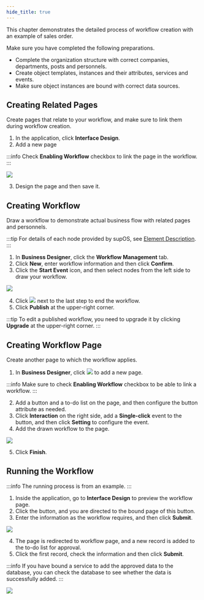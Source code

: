 ```yaml
---
hide_title: true
---
```


This chapter demonstrates the detailed process of workflow creation with an example of sales order.<br/> 

Make sure you have completed the following preparations.
- Complete the organization structure with correct companies, departments, posts and personnels.
- Create object templates, instances and their attributes, services and events.
- Make sure object instances are bound with correct data sources.

## Creating Related Pages
  
Create pages that relate to your workflow, and make sure to link them during workflow creation. 
  
1. In the application, click <strong>Interface Design</strong>.
2. Add a new page

:::info
Check <strong>Enabling Workflow</strong> checkbox to link the page in the workflow.
:::

<img width={450} src="https://wordpressfreezonex.oss-accelerate.aliyuncs.com/4.2/supos/45.png"/>

3. Design the page and then save it.

## Creating Workflow

Draw a workflow to demonstrate actual business flow with related pages and personnels.
  
:::tip
For details of each node provided by supOS, see <a href="Element Description">Element Description</a>.
:::

1. In <strong>Business Designer</strong>, click the <strong>Workflow Management</strong> tab.
2. Click <strong>New</strong>, enter workflow information and then click <strong>Confirm</strong>.
3. Click the <strong>Start Event</strong> icon, and then select nodes from the left side to draw your workflow.

<img src="https://wordpressfreezonex.oss-accelerate.aliyuncs.com/4.2/supos/46.png" />

4. Click <img src="https://wordpressfreezonex.oss-accelerate.aliyuncs.com/workflow/9.png" /> next to the last step to end the workflow.
5. Click <strong>Publish</strong> at the upper-right corner.

:::tip
To edit a published workflow, you need to upgrade it by clicking <strong>Upgrade</strong> at the upper-right corner.
:::

## Creating Workflow Page

Create another page to which the workflow applies.

1. In <strong>Business Designer</strong>, click <img src="https://wordpressfreezonex.oss-accelerate.aliyuncs.com/workflow/16.png"/> to add a new page.

:::info
Make sure to check <strong>Enabling Workflow</strong> checkbox to be able to link a workflow.
:::

2. Add a button and a to-do list on the page, and then configure the button attribute as needed.
3. Click <strong>Interaction</strong> on the right side, add a <strong>Single-click</strong> event to the button, and then click <strong>Setting</strong> to configure the event.
4. Add the drawn workflow to the page.

<img src="https://wordpressfreezonex.oss-accelerate.aliyuncs.com/workflow/10.png"/>

5. Click <strong>Finish</strong>.


## Running the Workflow
:::info
The running process is from an example.
:::

1. Inside the application, go to <strong>Interface Design</strong> to preview the workflow page.
2. Click the button, and you are directed to the bound page of this button.
3. Enter the information as the workflow requires, and then click <strong>Submit</strong>.

<img src="https://wordpressfreezonex.oss-accelerate.aliyuncs.com/workflow/11.png"/>

4. The page is redirected to workflow page, and a new record is added to the to-do list for approval.
5. Click the first record, check the information and then click <strong>Submit</strong>.

:::info
If you have bound a service to add the approved data to the database, you can check the database to see whether the data is successfully added.
:::

<img src="https://wordpressfreezonex.oss-accelerate.aliyuncs.com/workflow/12.png"/>